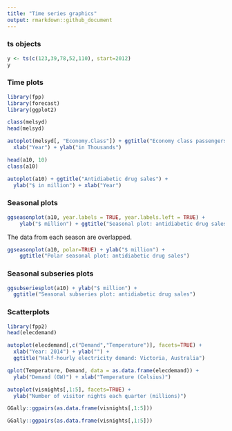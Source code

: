 ```yaml
---
title: "Time series graphics"
output: rmarkdown::github_document
---
```


### ts objects
```r
y <- ts(c(123,39,78,52,110), start=2012)
y
```

### Time plots
```r
library(fpp)
library(forecast)
library(ggplot2)

class(melsyd)
head(melsyd)

autoplot(melsyd[, "Economy.Class"]) + ggtitle("Economy class passengers: Melbourne-Sydney") +
  xlab("Year") + ylab("in Thousands")
```


```r
head(a10, 10)
class(a10)

autoplot(a10) + ggtitle("Antidiabetic drug sales") +
  ylab("$ in million") + xlab("Year")
```

### Seasonal plots
```r
ggseasonplot(a10, year.labels = TRUE, year.labels.left = TRUE) + 
    ylab("$ million") + ggtitle("Seasonal plot: antidiabetic drug sales")
```

The data from each season are overlapped.


```r
ggseasonplot(a10, polar=TRUE) + ylab("$ million") + 
    ggtitle("Polar seasonal plot: antidiabetic drug sales")
```


### Seasonal subseries plots
```r
ggsubseriesplot(a10) + ylab("$ million") +
  ggtitle("Seasonal subseries plot: antidiabetic drug sales")
```


### Scatterplots
```r
library(fpp2)
head(elecdemand)

autoplot(elecdemand[,c("Demand","Temperature")], facets=TRUE) +
  xlab("Year: 2014") + ylab("") +
  ggtitle("Half-hourly electricity demand: Victoria, Australia")

qplot(Temperature, Demand, data = as.data.frame(elecdemand)) + 
  ylab("Demand (GW)") + xlab("Temperature (Celsius)")
```


```r
autoplot(visnights[,1:5], facets=TRUE) +
  ylab("Number of visitor nights each quarter (millions)")

GGally::ggpairs(as.data.frame(visnights[,1:5]))
```


```r
GGally::ggpairs(as.data.frame(visnights[,1:5]))
```

```r

```


```r

```


```r

```


```r

```


```r

```


